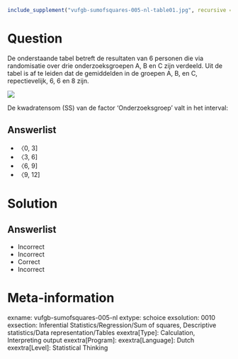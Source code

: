 ```r
include_supplement("vufgb-sumofsquares-005-nl-table01.jpg", recursive = TRUE)
```

Question
========
  
De onderstaande tabel betreft de resultaten van 6
personen die via randomisatie over drie onderzoeksgroepen A, B en C zijn verdeeld. Uit de tabel is af te leiden dat de gemiddelden in de groepen A, B, en C, repectievelijk, 6, 6 en 8 zijn.

![](vufgb-sumofsquares-005-nl-table01.jpg)

De kwadratensom (SS) van de factor ‘Onderzoeksgroep’ valt in het interval:  

Answerlist
----------
* 〈0, 3]
* 〈3, 6]
* 〈6, 9]
* 〈9, 12]

Solution
========

Answerlist
----------
* Incorrect
* Incorrect
* Correct
* Incorrect

Meta-information
================
exname: vufgb-sumofsquares-005-nl
extype: schoice
exsolution: 0010
exsection: Inferential Statistics/Regression/Sum of squares, Descriptive statistics/Data representation/Tables
exextra[Type]: Calculation, Interpreting output
exextra[Program]: 
exextra[Language]: Dutch
exextra[Level]: Statistical Thinking
